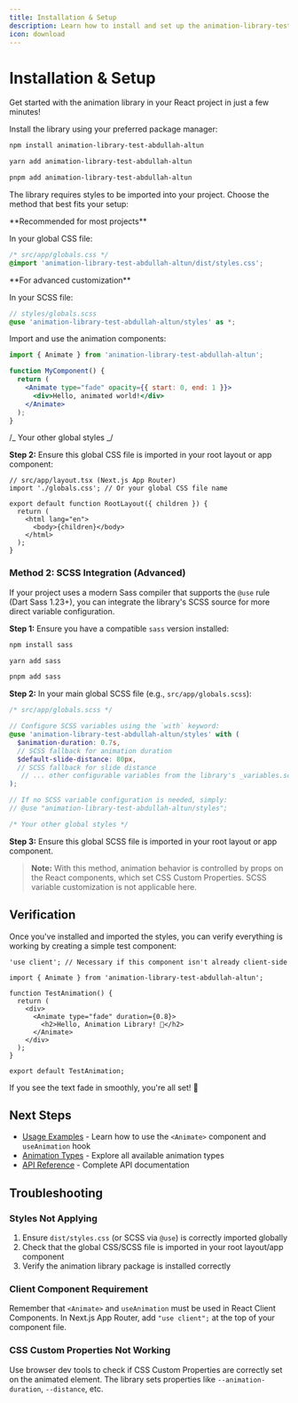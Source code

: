 ```yaml
---
title: Installation & Setup
description: Learn how to install and set up the animation-library-test-abdullah-altun in your React project.
icon: download
---
```


# Installation & Setup

<Success>
  Get started with the animation library in your React project in just a few
  minutes!
</Success>

<Steps>
<Step title="Install the Package" icon="download">

Install the library using your preferred package manager:

<Tabs groupId="package-manager">
<TabItem label="npm" value="npm">

```bash
npm install animation-library-test-abdullah-altun
```

</TabItem>
<TabItem label="yarn" value="yarn">

```bash
yarn add animation-library-test-abdullah-altun
```

</TabItem>
<TabItem label="pnpm" value="pnpm">

```bash
pnpm add animation-library-test-abdullah-altun
```

</TabItem>
</Tabs>

</Step>
<Step title="Import Styles" icon="css3">

The library requires styles to be imported into your project. Choose the method that best fits your setup:

<CardGroup>
<Card title="Compiled CSS" icon="file">
**Recommended for most projects**

In your global CSS file:

```css
/* src/app/globals.css */
@import 'animation-library-test-abdullah-altun/dist/styles.css';
```

</Card>
<Card title="SCSS Import" icon="sass">
**For advanced customization**

In your SCSS file:

```scss
// styles/globals.scss
@use 'animation-library-test-abdullah-altun/styles' as *;
```

</Card>
</CardGroup>

</Step>
<Step title="Start Using" icon="play">

Import and use the animation components:

```jsx
import { Animate } from 'animation-library-test-abdullah-altun';

function MyComponent() {
  return (
    <Animate type="fade" opacity={{ start: 0, end: 1 }}>
      <div>Hello, animated world!</div>
    </Animate>
  );
}
```

</Step>
</Steps>

/_ Your other global styles _/

**Step 2:** Ensure this global CSS file is imported in your root layout or app component:

```tsx
// src/app/layout.tsx (Next.js App Router)
import './globals.css'; // Or your global CSS file name

export default function RootLayout({ children }) {
  return (
    <html lang="en">
      <body>{children}</body>
    </html>
  );
}
```

### Method 2: SCSS Integration (Advanced)

If your project uses a modern Sass compiler that supports the `@use` rule (Dart Sass 1.23+), you can integrate the library's SCSS source for more direct variable configuration.

**Step 1:** Ensure you have a compatible `sass` version installed:

<Tabs groupId="package-manager">
<TabItem label="npm" value="npm">

```bash
npm install sass
```

</TabItem>
<TabItem label="yarn" value="yarn">

```bash
yarn add sass
```

</TabItem>
<TabItem label="pnpm" value="pnpm">

```bash
pnpm add sass
```

</TabItem>
</Tabs>

**Step 2:** In your main global SCSS file (e.g., `src/app/globals.scss`):

```scss
/* src/app/globals.scss */

// Configure SCSS variables using the `with` keyword:
@use 'animation-library-test-abdullah-altun/styles' with (
  $animation-duration: 0.7s,
  // SCSS fallback for animation duration
  $default-slide-distance: 80px,
  // SCSS fallback for slide distance
   // ... other configurable variables from the library's _variables.scss
);

// If no SCSS variable configuration is needed, simply:
// @use "animation-library-test-abdullah-altun/styles";

/* Your other global styles */
```

**Step 3:** Ensure this global SCSS file is imported in your root layout or app component.

> **Note:** With this method, animation behavior is controlled by props on the React components, which set CSS Custom Properties. SCSS variable customization is not applicable here.

## Verification

Once you've installed and imported the styles, you can verify everything is working by creating a simple test component:

```tsx
'use client'; // Necessary if this component isn't already client-side

import { Animate } from 'animation-library-test-abdullah-altun';

function TestAnimation() {
  return (
    <div>
      <Animate type="fade" duration={0.8}>
        <h2>Hello, Animation Library! 👋</h2>
      </Animate>
    </div>
  );
}

export default TestAnimation;
```

If you see the text fade in smoothly, you're all set! 🎉

## Next Steps

- [Usage Examples](https://docs.page/abdullahaltun70/animation-playground/library/usage) - Learn how to use the `<Animate>` component and `useAnimation` hook
- [Animation Types](https://docs.page/abdullahaltun70/animation-playground/library/animations) - Explore all available animation types
- [API Reference](https://docs.page/abdullahaltun70/animation-playground/library/api) - Complete API documentation

## Troubleshooting

### Styles Not Applying

1. Ensure `dist/styles.css` (or SCSS via `@use`) is correctly imported globally
2. Check that the global CSS/SCSS file is imported in your root layout/app component
3. Verify the animation library package is installed correctly

### Client Component Requirement

Remember that `<Animate>` and `useAnimation` must be used in React Client Components. In Next.js App Router, add `"use client";` at the top of your component file.

### CSS Custom Properties Not Working

Use browser dev tools to check if CSS Custom Properties are correctly set on the animated element. The library sets properties like `--animation-duration`, `--distance`, etc.
